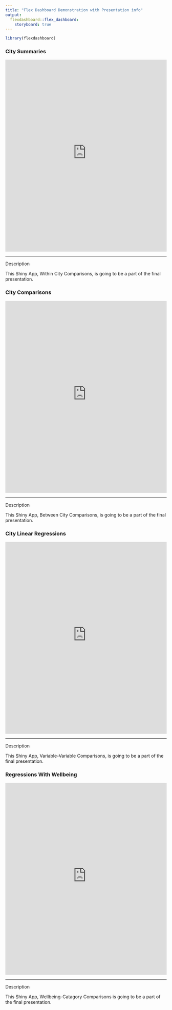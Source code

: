 ```yaml
---
title: "Flex Dashboard Demonstration with Presentation info"
output: 
  flexdashboard::flex_dashboard:
    storyboard: true
---
```


```r
library(flexdashboard)
```

### City Summaries

<iframe id="Cities ASL data" src="https://laurencampbell17.shinyapps.io/individualcity/" style="border: non; width: 100%; height: 600px" frameborder="no">

</iframe>

------------------------------------------------------------------------

Description

This Shiny App, Within City Comparisons, is going to be a part of the final presentation.

### City Comparisons

<iframe id="Cities ASL data" src="https://laurencampbell17.shinyapps.io/allcities/" style="border: non; width: 100%; height: 600px" frameborder="no">

</iframe>

------------------------------------------------------------------------

Description

This Shiny App, Between City Comparisons, is going to be a part of the final presentation.

### City Linear Regressions

<iframe id="Cities ASL data" src="https://laurencampbell17.shinyapps.io/cityinfo/" style="border: non; width: 100%; height: 600px" frameborder="no">

</iframe>

------------------------------------------------------------------------

Description

This Shiny App, Variable-Variable Comparisons, is going to be a part of the final presentation.

### Regressions With Wellbeing

<iframe id="Cities ASL data" src="https://laurencampbell17.shinyapps.io/correlation/" style="border: non; width: 100%; height: 600px" frameborder="no">

</iframe>

------------------------------------------------------------------------

Description

This Shiny App, Wellbeing-Catagory Comparisons is going to be a part of the final presentation.
